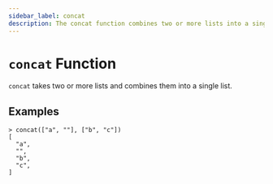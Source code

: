 ```yaml
---
sidebar_label: concat
description: The concat function combines two or more lists into a single list.
---
```


# `concat` Function

`concat` takes two or more lists and combines them into a single list.

## Examples

```
> concat(["a", ""], ["b", "c"])
[
  "a",
  "",
  "b",
  "c",
]
```
